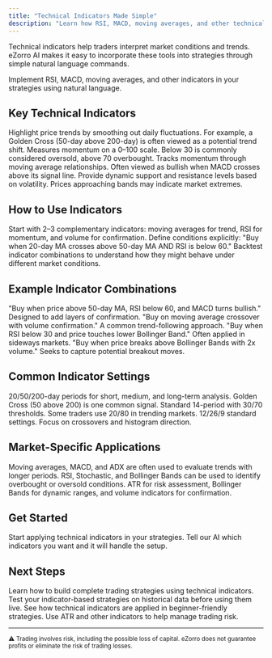 ```yaml
---
title: "Technical Indicators Made Simple"
description: "Learn how RSI, MACD, moving averages, and other technical indicators can be applied to automated trading. Transform market data into structured trading signals."
---
```


Technical indicators help traders interpret market conditions and trends. eZorro AI makes it easy to incorporate these tools into strategies through simple natural language commands.

<Card title="Use Technical Indicators" icon="rocket" href="https://platform.ezorro.app">
  Implement RSI, MACD, moving averages, and other indicators in your strategies using natural language.
</Card>

## Key Technical Indicators

<CardGroup cols={2}>
  <Card title="Moving Averages" icon="chart-line">
    Highlight price trends by smoothing out daily fluctuations. For example, a Golden Cross (50-day above 200-day) is often viewed as a potential trend shift.
  </Card>

  <Card title="RSI" icon="activity">
    Measures momentum on a 0–100 scale. Below 30 is commonly considered oversold, above 70 overbought.
  </Card>

  <Card title="MACD" icon="trending-up">
    Tracks momentum through moving average relationships. Often viewed as bullish when MACD crosses above its signal line.
  </Card>

  <Card title="Bollinger Bands" icon="expand">
    Provide dynamic support and resistance levels based on volatility. Prices approaching bands may indicate market extremes.
  </Card>
</CardGroup>

## How to Use Indicators

<Steps>
  <Step title="Choose Your Indicators">
    Start with 2–3 complementary indicators: moving averages for trend, RSI for momentum, and volume for confirmation.
  </Step>

  <Step title="Set Clear Rules">
    Define conditions explicitly: "Buy when 20-day MA crosses above 50-day MA AND RSI is below 60."
  </Step>

  <Step title="Test Your Combinations">
    Backtest indicator combinations to understand how they might behave under different market conditions.
  </Step>
</Steps>

## Example Indicator Combinations

<CardGroup cols={2}>
  <Card title="Triple Confirmation" icon="check-circle">
    "Buy when price above 50-day MA, RSI below 60, and MACD turns bullish." Designed to add layers of confirmation.
  </Card>

  <Card title="Trend + Momentum" icon="chart-mixed">
    "Buy on moving average crossover with volume confirmation." A common trend-following approach.
  </Card>

  <Card title="Mean Reversion" icon="refresh">
    "Buy when RSI below 30 and price touches lower Bollinger Band." Often applied in sideways markets.
  </Card>

  <Card title="Breakout System" icon="trending-up">
    "Buy when price breaks above Bollinger Bands with 2x volume." Seeks to capture potential breakout moves.
  </Card>
</CardGroup>

## Common Indicator Settings

<CardGroup cols={3}>
  <Card title="Moving Averages" icon="chart-line">
    20/50/200-day periods for short, medium, and long-term analysis. Golden Cross (50 above 200) is one common signal.
  </Card>

  <Card title="RSI Settings" icon="activity">
    Standard 14-period with 30/70 thresholds. Some traders use 20/80 in trending markets.
  </Card>

  <Card title="MACD Parameters" icon="trending-up">
    12/26/9 standard settings. Focus on crossovers and histogram direction.
  </Card>
</CardGroup>

## Market-Specific Applications

<Steps>
  <Step title="Trending Markets">
    Moving averages, MACD, and ADX are often used to evaluate trends with longer periods.
  </Step>

  <Step title="Ranging Markets">
    RSI, Stochastic, and Bollinger Bands can be used to identify overbought or oversold conditions.
  </Step>

  <Step title="Volatile Markets">
    ATR for risk assessment, Bollinger Bands for dynamic ranges, and volume indicators for confirmation.
  </Step>
</Steps>

## Get Started

<Card title="Implement Indicators" icon="rocket" href="https://platform.ezorro.app">
  Start applying technical indicators in your strategies. Tell our AI which indicators you want and it will handle the setup.
</Card>

## Next Steps

<CardGroup cols={2}>
  <Card title="Strategy Construction" icon="hammer" href="/technical/strategy-construction">
    Learn how to build complete trading strategies using technical indicators.
  </Card>

  <Card title="Backtesting" icon="chart-bar" href="/technical/backtesting">
    Test your indicator-based strategies on historical data before using them live.
  </Card>

  <Card title="Beginner Strategies" icon="graduation-cap" href="/trading-strategies/beginner-strategies">
    See how technical indicators are applied in beginner-friendly strategies.
  </Card>

  <Card title="Risk Management" icon="shield" href="/trading-strategies/risk-management">
    Use ATR and other indicators to help manage trading risk.
  </Card>
</CardGroup>

---

<sub>⚠️ Trading involves risk, including the possible loss of capital. eZorro does not guarantee profits or eliminate the risk of trading losses.</sub>